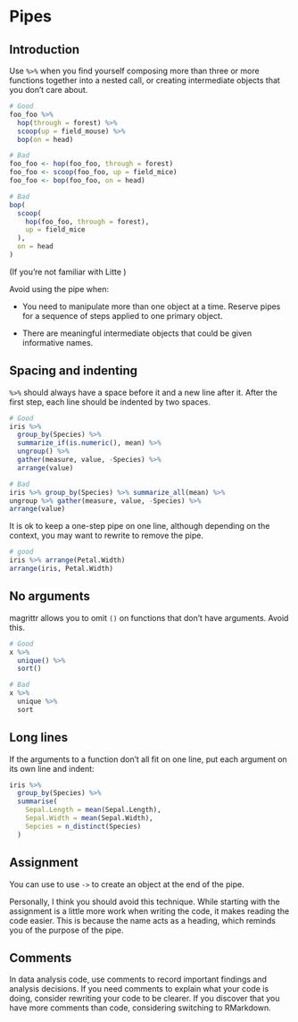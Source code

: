 # Pipes

## Introduction

Use `%>%` when you find yourself composing more than three or more functions together into a nested call, or creating intermediate objects that you don't care about.

```r
# Good
foo_foo %>%
  hop(through = forest) %>%
  scoop(up = field_mouse) %>%
  bop(on = head)

# Bad
foo_foo <- hop(foo_foo, through = forest)
foo_foo <- scoop(foo_foo, up = field_mice)
foo_foo <- bop(foo_foo, on = head)

# Bad
bop(
  scoop(
    hop(foo_foo, through = forest),
    up = field_mice
  ),
  on = head
)
```

(If you're not familiar with Litte )

Avoid using the pipe when:

* You need to manipulate more than one object at a time. Reserve pipes for a 
  sequence of steps applied to one primary object.
 
* There are meaningful intermediate objects that could be given
  informative names.

## Spacing and indenting

`%>%` should always have a space before it and a new line after it. After the first step, each line should be indented by two spaces.

```r
# Good
iris %>%
  group_by(Species) %>%
  summarize_if(is.numeric(), mean) %>%
  ungroup() %>%
  gather(measure, value, -Species) %>%
  arrange(value)

# Bad
iris %>% group_by(Species) %>% summarize_all(mean) %>%
ungroup %>% gather(measure, value, -Species) %>%
arrange(value)
```

It is ok to keep a one-step pipe on one line, although depending on the context, you may want to rewrite to remove the pipe.

```r
# good
iris %>% arrange(Petal.Width)
arrange(iris, Petal.Width)
```

## No arguments

magrittr allows you to omit `()` on functions that don't have arguments. Avoid this.

```r
# Good
x %>% 
  unique() %>%
  sort()

# Bad
x %>% 
  unique %>%
  sort
```


## Long lines

If the arguments to a function don't all fit on one line, put each argument on its own line and indent:

```r
iris %>%
  group_by(Species) %>%
  summarise(
    Sepal.Length = mean(Sepal.Length),
    Sepal.Width = mean(Sepal.Width),
    Sepcies = n_distinct(Species)
  )
```

## Assignment

You can use to use `->` to create an object at the end of the pipe.

Personally, I think you should avoid this technique. While starting with the assignment is a little more work when writing the code, it makes reading the code easier. This is because the name acts as a heading, which reminds you of the purpose of the pipe.

## Comments

In data analysis code, use comments to record important findings and analysis decisions. If you need comments to explain what your code is doing, consider rewriting your code to be clearer. If you discover that you have more comments than code, considering switching to RMarkdown.

